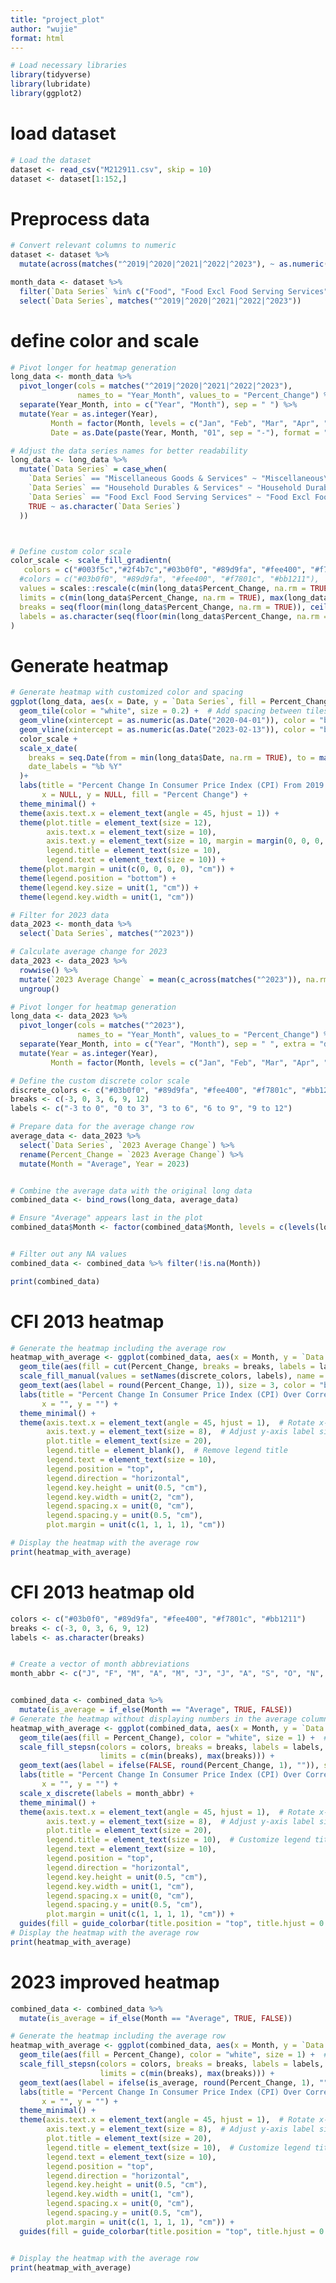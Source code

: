 ```yaml
---
title: "project_plot"
author: "wujie"
format: html
---
```


```r
# Load necessary libraries
library(tidyverse)
library(lubridate)
library(ggplot2)
```


# load dataset
```r
# Load the dataset
dataset <- read_csv("M212911.csv", skip = 10)
dataset <- dataset[1:152,]
```

# Preprocess data
```r
# Convert relevant columns to numeric
dataset <- dataset %>%
  mutate(across(matches("^2019|^2020|^2021|^2022|^2023"), ~ as.numeric(as.character(.))))

month_data <- dataset %>%
  filter(`Data Series` %in% c("Food", "Food Excl Food Serving Services", "Clothing & Footwear", "Housing & Utilities", "Household Durables & Services", "Health Care", "Transport", "Communication", "Recreation & Culture", "Education", "Miscellaneous Goods & Services", "All Items")) %>%
  select(`Data Series`, matches("^2019|^2020|^2021|^2022|^2023"))

```

# define color and scale

```r
# Pivot longer for heatmap generation
long_data <- month_data %>%
  pivot_longer(cols = matches("^2019|^2020|^2021|^2022|^2023"), 
               names_to = "Year_Month", values_to = "Percent_Change") %>%
  separate(Year_Month, into = c("Year", "Month"), sep = " ") %>%
  mutate(Year = as.integer(Year), 
         Month = factor(Month, levels = c("Jan", "Feb", "Mar", "Apr", "May", "Jun", "Jul", "Aug", "Sep", "Oct", "Nov", "Dec")),
         Date = as.Date(paste(Year, Month, "01", sep = "-"), format = "%Y-%b-%d"))

# Adjust the data series names for better readability
long_data <- long_data %>%
  mutate(`Data Series` = case_when(
    `Data Series` == "Miscellaneous Goods & Services" ~ "Miscellaneous\nGoods & Services",
    `Data Series` == "Household Durables & Services" ~ "Household Durables\n& Services",
    `Data Series` == "Food Excl Food Serving Services" ~ "Food Excl Food\nServing Services",
    TRUE ~ as.character(`Data Series`)
  ))



# Define custom color scale
color_scale <- scale_fill_gradientn(
   colors = c("#003f5c","#2f4b7c","#03b0f0", "#89d9fa", "#fee400", "#f7801c", "#bb1211", "#7a0c0a", "#440606"),
  #colors = c("#03b0f0", "#89d9fa", "#fee400", "#f7801c", "#bb1211"),
  values = scales::rescale(c(min(long_data$Percent_Change, na.rm = TRUE), -3, 0, 3, 6, 9, 12, max(long_data$Percent_Change, na.rm = TRUE))),  # Define breakpoints dynamically
  limits = c(min(long_data$Percent_Change, na.rm = TRUE), max(long_data$Percent_Change, na.rm = TRUE)),  # Dynamic limits
  breaks = seq(floor(min(long_data$Percent_Change, na.rm = TRUE)), ceiling(max(long_data$Percent_Change, na.rm = TRUE)), by = 3),  # Adjust breaks dynamically
  labels = as.character(seq(floor(min(long_data$Percent_Change, na.rm = TRUE)), ceiling(max(long_data$Percent_Change, na.rm = TRUE)), by = 3))  # Adjust labels dynamically
)
```

# Generate heatmap
```r




# Generate heatmap with customized color and spacing
ggplot(long_data, aes(x = Date, y = `Data Series`, fill = Percent_Change)) +
  geom_tile(color = "white", size = 0.2) +  # Add spacing between tiles
  geom_vline(xintercept = as.numeric(as.Date("2020-04-01")), color = "black", linetype = "solid", size = 0.8) +  # circuit breaker lockdown 
  geom_vline(xintercept = as.numeric(as.Date("2023-02-13")), color = "black", linetype = "solid", size = 0.8) +  # fully release
  color_scale +
  scale_x_date(
    breaks = seq.Date(from = min(long_data$Date, na.rm = TRUE), to = max(long_data$Date, na.rm = TRUE), by = "6 months"),
    date_labels = "%b %Y"
  )+
  labs(title = "Percent Change In Consumer Price Index (CPI) From 2019 to 2023",
       x = NULL, y = NULL, fill = "Percent Change") +
  theme_minimal() +
  theme(axis.text.x = element_text(angle = 45, hjust = 1)) +
  theme(plot.title = element_text(size = 12), 
        axis.text.x = element_text(size = 10), 
        axis.text.y = element_text(size = 10, margin = margin(0, 0, 0, 20)), 
        legend.title = element_text(size = 10),
        legend.text = element_text(size = 10)) +
  theme(plot.margin = unit(c(0, 0, 0, 0), "cm")) +
  theme(legend.position = "bottom") +
  theme(legend.key.size = unit(1, "cm")) +
  theme(legend.key.width = unit(1, "cm"))
```
```r

# Filter for 2023 data
data_2023 <- month_data %>%
  select(`Data Series`, matches("^2023"))

# Calculate average change for 2023
data_2023 <- data_2023 %>%
  rowwise() %>%
  mutate(`2023 Average Change` = mean(c_across(matches("^2023")), na.rm = TRUE)) %>%
  ungroup()

# Pivot longer for heatmap generation
long_data <- data_2023 %>%
  pivot_longer(cols = matches("^2023"), 
               names_to = "Year_Month", values_to = "Percent_Change") %>%
  separate(Year_Month, into = c("Year", "Month"), sep = " ", extra = "drop") %>%
  mutate(Year = as.integer(Year), 
         Month = factor(Month, levels = c("Jan", "Feb", "Mar", "Apr", "May", "Jun", "Jul", "Aug", "Sep", "Oct", "Nov", "Dec")))

# Define the custom discrete color scale
discrete_colors <- c("#03b0f0", "#89d9fa", "#fee400", "#f7801c", "#bb1211")
breaks <- c(-3, 0, 3, 6, 9, 12)
labels <- c("-3 to 0", "0 to 3", "3 to 6", "6 to 9", "9 to 12")


```


```r
# Prepare data for the average change row
average_data <- data_2023 %>%
  select(`Data Series`, `2023 Average Change`) %>%
  rename(Percent_Change = `2023 Average Change`) %>%
  mutate(Month = "Average", Year = 2023)


# Combine the average data with the original long data
combined_data <- bind_rows(long_data, average_data)

# Ensure "Average" appears last in the plot
combined_data$Month <- factor(combined_data$Month, levels = c(levels(long_data$Month), "Average"))


# Filter out any NA values
combined_data <- combined_data %>% filter(!is.na(Month))

```

```r
print(combined_data)
```

# CFI 2013 heatmap
```r

# Generate the heatmap including the average row
heatmap_with_average <- ggplot(combined_data, aes(x = Month, y = `Data Series`)) +
  geom_tile(aes(fill = cut(Percent_Change, breaks = breaks, labels = labels, include.lowest = TRUE)), color = "white", size = 1) +  # Use white fill and black border for each tile
  scale_fill_manual(values = setNames(discrete_colors, labels), name = "Percent Change") +
  geom_text(aes(label = round(Percent_Change, 1)), size = 3, color = "black") +  # Add text labels for percent change
  labs(title = "Percent Change In Consumer Price Index (CPI) Over Corresponding Period Of Previous Year, 2023",
       x = "", y = "") +
  theme_minimal() +
  theme(axis.text.x = element_text(angle = 45, hjust = 1),  # Rotate x-axis labels
        axis.text.y = element_text(size = 8),  # Adjust y-axis label size
        plot.title = element_text(size = 20), 
        legend.title = element_blank(),  # Remove legend title
        legend.text = element_text(size = 10),
        legend.position = "top",
        legend.direction = "horizontal",
        legend.key.height = unit(0.5, "cm"),
        legend.key.width = unit(2, "cm"),
        legend.spacing.x = unit(0, "cm"),
        legend.spacing.y = unit(0.5, "cm"),
        plot.margin = unit(c(1, 1, 1, 1), "cm"))

# Display the heatmap with the average row
print(heatmap_with_average)
```

# CFI 2013 heatmap old
```r
colors <- c("#03b0f0", "#89d9fa", "#fee400", "#f7801c", "#bb1211")
breaks <- c(-3, 0, 3, 6, 9, 12)
labels <- as.character(breaks)


# Create a vector of month abbreviations
month_abbr <- c("J", "F", "M", "A", "M", "J", "J", "A", "S", "O", "N", "D", "Average")


combined_data <- combined_data %>%
  mutate(is_average = if_else(Month == "Average", TRUE, FALSE))
# Generate the heatmap without displaying numbers in the average column
heatmap_with_average <- ggplot(combined_data, aes(x = Month, y = `Data Series`)) +
  geom_tile(aes(fill = Percent_Change), color = "white", size = 1) +  # Use white fill and black border for each tile
  scale_fill_stepsn(colors = colors, breaks = breaks, labels = labels, name = "Percentage change, year on year",
                    limits = c(min(breaks), max(breaks))) +
  geom_text(aes(label = ifelse(FALSE, round(Percent_Change, 1), "")), size = 3, color = "black") +  # No text labels for average column
  labs(title = "Percent Change In Consumer Price Index (CPI) Over Corresponding Period Of Previous Year, 2023",
       x = "", y = "") +
  scale_x_discrete(labels = month_abbr) +
  theme_minimal() +
  theme(axis.text.x = element_text(angle = 45, hjust = 1),  # Rotate x-axis labels
        axis.text.y = element_text(size = 8),  # Adjust y-axis label size
        plot.title = element_text(size = 20), 
        legend.title = element_text(size = 10),  # Customize legend title size
        legend.text = element_text(size = 10),
        legend.position = "top",
        legend.direction = "horizontal",
        legend.key.height = unit(0.5, "cm"),
        legend.key.width = unit(1, "cm"),
        legend.spacing.x = unit(0, "cm"),
        legend.spacing.y = unit(0.5, "cm"),
        plot.margin = unit(c(1, 1, 1, 1), "cm")) +
  guides(fill = guide_colorbar(title.position = "top", title.hjust = 0.5))
# Display the heatmap with the average row
print(heatmap_with_average)


```
# 2023 improved heatmap

```r

combined_data <- combined_data %>%
  mutate(is_average = if_else(Month == "Average", TRUE, FALSE))

# Generate the heatmap including the average row
heatmap_with_average <- ggplot(combined_data, aes(x = Month, y = `Data Series`)) +
  geom_tile(aes(fill = Percent_Change), color = "white", size = 1) +  # Use white fill and black border for each tile
  scale_fill_stepsn(colors = colors, breaks = breaks, labels = labels, name = "Percentage change, year on year", 
                    limits = c(min(breaks), max(breaks))) +
  geom_text(aes(label = ifelse(is_average, round(Percent_Change, 1), "")), size = 3, color = "black") +  # Add text labels for percent change only for average
  labs(title = "Percent Change In Consumer Price Index (CPI) Over Corresponding Period Of Previous Year, 2023",
       x = "", y = "") +
  theme_minimal() +
  theme(axis.text.x = element_text(angle = 45, hjust = 1),  # Rotate x-axis labels
        axis.text.y = element_text(size = 8),  # Adjust y-axis label size
        plot.title = element_text(size = 20), 
        legend.title = element_text(size = 10),  # Customize legend title size
        legend.text = element_text(size = 10),
        legend.position = "top",
        legend.direction = "horizontal",
        legend.key.height = unit(0.5, "cm"),
        legend.key.width = unit(1, "cm"),
        legend.spacing.x = unit(0, "cm"),
        legend.spacing.y = unit(0.5, "cm"),
        plot.margin = unit(c(1, 1, 1, 1), "cm")) +
  guides(fill = guide_colorbar(title.position = "top", title.hjust = 0.5))


# Display the heatmap with the average row
print(heatmap_with_average)
```
